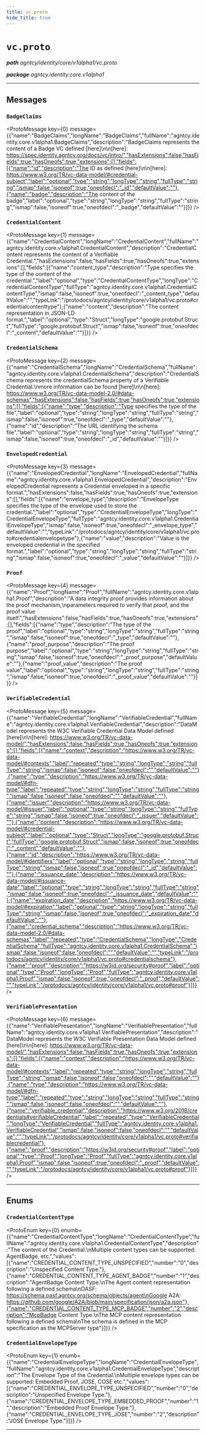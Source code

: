 ```yaml
---
title: vc.proto
hide_title: true
---
```



# `vc.proto`
_**path** agntcy/identity/core/v1alpha1/vc.proto_

_**package** agntcy.identity.core.v1alpha1_



---

## Messages


### `BadgeClaims`
<ProtoMessage key={0} message={{"name":"BadgeClaims","longName":"BadgeClaims","fullName":"agntcy.identity.core.v1alpha1.BadgeClaims","description":"BadgeClaims represents the content of a Badge VC defined [here]\n\n[here]: https://spec.identity.agntcy.org/docs/vc/intro/","hasExtensions":false,"hasFields":true,"hasOneofs":true,"extensions":[],"fields":[{"name":"id","description":"The ID as defined [here]\n\n[here]: https://www.w3.org/TR/vc-data-model/#credential-subject","label":"optional","type":"string","longType":"string","fullType":"string","ismap":false,"isoneof":true,"oneofdecl":"_id","defaultValue":""},{"name":"badge","description":"The content of the badge","label":"optional","type":"string","longType":"string","fullType":"string","ismap":false,"isoneof":true,"oneofdecl":"_badge","defaultValue":""}]}} />


### `CredentialContent`
<ProtoMessage key={1} message={{"name":"CredentialContent","longName":"CredentialContent","fullName":"agntcy.identity.core.v1alpha1.CredentialContent","description":"CredentialContent represents the content of a Verifiable Credential.","hasExtensions":false,"hasFields":true,"hasOneofs":true,"extensions":[],"fields":[{"name":"content_type","description":"Type specifies the type of the content of the credential.","label":"optional","type":"CredentialContentType","longType":"CredentialContentType","fullType":"agntcy.identity.core.v1alpha1.CredentialContentType","ismap":false,"isoneof":true,"oneofdecl":"_content_type","defaultValue":"","typeLink":"/protodocs/agntcy/identity/core/v1alpha1/vc.proto#credentialcontenttype"},{"name":"content","description":"The content representation in JSON-LD format.","label":"optional","type":"Struct","longType":"google.protobuf.Struct","fullType":"google.protobuf.Struct","ismap":false,"isoneof":true,"oneofdecl":"_content","defaultValue":""}]}} />


### `CredentialSchema`
<ProtoMessage key={2} message={{"name":"CredentialSchema","longName":"CredentialSchema","fullName":"agntcy.identity.core.v1alpha1.CredentialSchema","description":"CredentialSchema represents the credentialSchema property of a Verifiable Credential.\nmore information can be found [here]\n\n[here]: https://www.w3.org/TR/vc-data-model-2.0/#data-schemas","hasExtensions":false,"hasFields":true,"hasOneofs":true,"extensions":[],"fields":[{"name":"type","description":"Type specifies the type of the file","label":"optional","type":"string","longType":"string","fullType":"string","ismap":false,"isoneof":true,"oneofdecl":"_type","defaultValue":""},{"name":"id","description":"The URL identifying the schema file","label":"optional","type":"string","longType":"string","fullType":"string","ismap":false,"isoneof":true,"oneofdecl":"_id","defaultValue":""}]}} />


### `EnvelopedCredential`
<ProtoMessage key={3} message={{"name":"EnvelopedCredential","longName":"EnvelopedCredential","fullName":"agntcy.identity.core.v1alpha1.EnvelopedCredential","description":"EnvelopedCredential represents a Credential enveloped in a specific format.","hasExtensions":false,"hasFields":true,"hasOneofs":true,"extensions":[],"fields":[{"name":"envelope_type","description":"EnvelopeType specifies the type of the envelope used to store the credential.","label":"optional","type":"CredentialEnvelopeType","longType":"CredentialEnvelopeType","fullType":"agntcy.identity.core.v1alpha1.CredentialEnvelopeType","ismap":false,"isoneof":true,"oneofdecl":"_envelope_type","defaultValue":"","typeLink":"/protodocs/agntcy/identity/core/v1alpha1/vc.proto#credentialenvelopetype"},{"name":"value","description":"Value is the enveloped credential in the specified format.","label":"optional","type":"string","longType":"string","fullType":"string","ismap":false,"isoneof":true,"oneofdecl":"_value","defaultValue":""}]}} />


### `Proof`
<ProtoMessage key={4} message={{"name":"Proof","longName":"Proof","fullName":"agntcy.identity.core.v1alpha1.Proof","description":"A data integrity proof provides information about the proof mechanism,\nparameters required to verify that proof, and the proof value itself.","hasExtensions":false,"hasFields":true,"hasOneofs":true,"extensions":[],"fields":[{"name":"type","description":"The type of the proof","label":"optional","type":"string","longType":"string","fullType":"string","ismap":false,"isoneof":true,"oneofdecl":"_type","defaultValue":""},{"name":"proof_purpose","description":"The proof purpose","label":"optional","type":"string","longType":"string","fullType":"string","ismap":false,"isoneof":true,"oneofdecl":"_proof_purpose","defaultValue":""},{"name":"proof_value","description":"The proof value","label":"optional","type":"string","longType":"string","fullType":"string","ismap":false,"isoneof":true,"oneofdecl":"_proof_value","defaultValue":""}]}} />


### `VerifiableCredential`
<ProtoMessage key={5} message={{"name":"VerifiableCredential","longName":"VerifiableCredential","fullName":"agntcy.identity.core.v1alpha1.VerifiableCredential","description":"DataModel represents the W3C Verifiable Credential Data Model defined [here]\n\n[here]: https://www.w3.org/TR/vc-data-model/","hasExtensions":false,"hasFields":true,"hasOneofs":true,"extensions":[],"fields":[{"name":"context","description":"https://www.w3.org/TR/vc-data-model/#contexts","label":"repeated","type":"string","longType":"string","fullType":"string","ismap":false,"isoneof":false,"oneofdecl":"","defaultValue":""},{"name":"type","description":"https://www.w3.org/TR/vc-data-model/#dfn-type","label":"repeated","type":"string","longType":"string","fullType":"string","ismap":false,"isoneof":false,"oneofdecl":"","defaultValue":""},{"name":"issuer","description":"https://www.w3.org/TR/vc-data-model/#issuer","label":"optional","type":"string","longType":"string","fullType":"string","ismap":false,"isoneof":true,"oneofdecl":"_issuer","defaultValue":""},{"name":"content","description":"https://www.w3.org/TR/vc-data-model/#credential-subject","label":"optional","type":"Struct","longType":"google.protobuf.Struct","fullType":"google.protobuf.Struct","ismap":false,"isoneof":true,"oneofdecl":"_content","defaultValue":""},{"name":"id","description":"https://www.w3.org/TR/vc-data-model/#identifiers","label":"optional","type":"string","longType":"string","fullType":"string","ismap":false,"isoneof":true,"oneofdecl":"_id","defaultValue":""},{"name":"issuance_date","description":"https://www.w3.org/TR/vc-data-model/#issuance-date","label":"optional","type":"string","longType":"string","fullType":"string","ismap":false,"isoneof":true,"oneofdecl":"_issuance_date","defaultValue":""},{"name":"expiration_date","description":"https://www.w3.org/TR/vc-data-model/#expiration","label":"optional","type":"string","longType":"string","fullType":"string","ismap":false,"isoneof":true,"oneofdecl":"_expiration_date","defaultValue":""},{"name":"credential_schema","description":"https://www.w3.org/TR/vc-data-model-2.0/#data-schemas","label":"repeated","type":"CredentialSchema","longType":"CredentialSchema","fullType":"agntcy.identity.core.v1alpha1.CredentialSchema","ismap":false,"isoneof":false,"oneofdecl":"","defaultValue":"","typeLink":"/protodocs/agntcy/identity/core/v1alpha1/vc.proto#credentialschema"},{"name":"proof","description":"https://w3id.org/security#proof","label":"optional","type":"Proof","longType":"Proof","fullType":"agntcy.identity.core.v1alpha1.Proof","ismap":false,"isoneof":true,"oneofdecl":"_proof","defaultValue":"","typeLink":"/protodocs/agntcy/identity/core/v1alpha1/vc.proto#proof"}]}} />


### `VerifiablePresentation`
<ProtoMessage key={6} message={{"name":"VerifiablePresentation","longName":"VerifiablePresentation","fullName":"agntcy.identity.core.v1alpha1.VerifiablePresentation","description":"DataModel represents the W3C Verifiable Presentation Data Model defined [here]\n\n[here]: https://www.w3.org/TR/vc-data-model/","hasExtensions":false,"hasFields":true,"hasOneofs":true,"extensions":[],"fields":[{"name":"context","description":"https://www.w3.org/TR/vc-data-model/#contexts","label":"repeated","type":"string","longType":"string","fullType":"string","ismap":false,"isoneof":false,"oneofdecl":"","defaultValue":""},{"name":"type","description":"https://www.w3.org/TR/vc-data-model/#dfn-type","label":"repeated","type":"string","longType":"string","fullType":"string","ismap":false,"isoneof":false,"oneofdecl":"","defaultValue":""},{"name":"verifiable_credential","description":"https://www.w3.org/2018/credentials#verifiableCredential","label":"repeated","type":"VerifiableCredential","longType":"VerifiableCredential","fullType":"agntcy.identity.core.v1alpha1.VerifiableCredential","ismap":false,"isoneof":false,"oneofdecl":"","defaultValue":"","typeLink":"/protodocs/agntcy/identity/core/v1alpha1/vc.proto#verifiablecredential"},{"name":"proof","description":"https://w3id.org/security#proof","label":"optional","type":"Proof","longType":"Proof","fullType":"agntcy.identity.core.v1alpha1.Proof","ismap":false,"isoneof":true,"oneofdecl":"_proof","defaultValue":"","typeLink":"/protodocs/agntcy/identity/core/v1alpha1/vc.proto#proof"}]}} />

---
## Enums


### `CredentialContentType`
<ProtoEnum key={0} enumb={{"name":"CredentialContentType","longName":"CredentialContentType","fullName":"agntcy.identity.core.v1alpha1.CredentialContentType","description":"The content of the Credential.\nMultiple content types can be supported: AgentBadge, etc.","values":[{"name":"CREDENTIAL_CONTENT_TYPE_UNSPECIFIED","number":"0","description":"Unspecified Content Type."},{"name":"CREDENTIAL_CONTENT_TYPE_AGENT_BADGE","number":"1","description":"AgentBadge Content Type.\nThe Agent content representation following a defined schema\nOASF: https://schema.oasf.agntcy.org/schema/objects/agent\nGoogle A2A: https://github.com/google/A2A/blob/main/specification/json/a2a.json"},{"name":"CREDENTIAL_CONTENT_TYPE_MCP_BADGE","number":"2","description":"McpBadge Content Type.\nThe MCP content representation following a defined schema\nThe schema is defined in the MCP specification as the MCPServer type"}]}} />


### `CredentialEnvelopeType`
<ProtoEnum key={1} enumb={{"name":"CredentialEnvelopeType","longName":"CredentialEnvelopeType","fullName":"agntcy.identity.core.v1alpha1.CredentialEnvelopeType","description":"The Envelope Type of the Credential.\nMultiple envelope types can be supported: Embedded Proof, JOSE, COSE etc.","values":[{"name":"CREDENTIAL_ENVELOPE_TYPE_UNSPECIFIED","number":"0","description":"Unspecified Envelope Type."},{"name":"CREDENTIAL_ENVELOPE_TYPE_EMBEDDED_PROOF","number":"1","description":"Embedded Proof Envelope Type."},{"name":"CREDENTIAL_ENVELOPE_TYPE_JOSE","number":"2","description":"JOSE Envelope Type."}]}} />

---


  